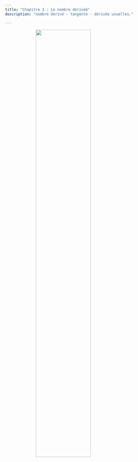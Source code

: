 ```yaml
---
title: "Chapitre 3 : Le nombre dérivéé"
description: "nombre dérivé - tangente - dérivée usuelles."

---
```

![](../../image/nomDerive_courbe2.png){style="display:block;margin:0 auto;width:60%;"}


